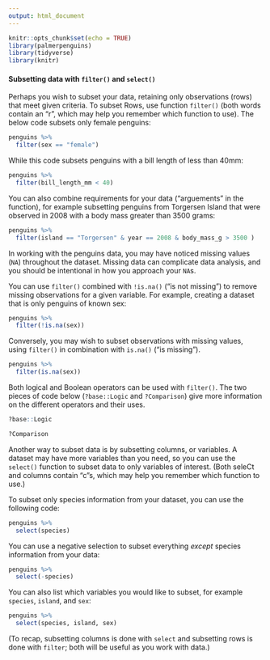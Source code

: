 ```yaml
---
output: html_document
---
```


```r
knitr::opts_chunk$set(echo = TRUE)
library(palmerpenguins)
library(tidyverse)
library(knitr)
```

#### Subsetting data with `filter()` and `select()`

Perhaps you wish to subset your data, retaining only observations (rows) that meet given criteria. To subset Rows, use function `filter()` (both words contain an "r", which may help you remember which function to use). The below code subsets only female penguins:

```r
penguins %>%
  filter(sex == "female")
```

While this code subsets penguins with a bill length of less than 40mm:

```r
penguins %>%
  filter(bill_length_mm < 40)
```

You can also combine requirements for your data ("arguements" in the function), for example subsetting penguins from Torgersen Island that were observed in 2008 with a body mass greater than 3500 grams:

```r
penguins %>%
  filter(island == "Torgersen" & year == 2008 & body_mass_g > 3500 )
```

In working with the penguins data, you may have noticed missing values (`NA`) throughout the dataset. Missing data can complicate data analysis, and you should be intentional in how you approach your `NA`s.

You can use `filter()` combined with `!is.na()` ("is not missing") to remove missing observations for a given variable. For example, creating a dataset that is only penguins of known sex:

```r
penguins %>%
  filter(!is.na(sex))
```

Conversely, you may wish to subset observations with missing values, using `filter()` in combination with `is.na()` ("is missing").

```r
penguins %>%
  filter(is.na(sex))
```

Both logical and Boolean operators can be used with `filter()`. The two pieces of code below (`?base::Logic` and `?Comparison`) give more information on the different operators and their uses. 

```r
?base::Logic

?Comparison
```

Another way to subset data is by subsetting columns, or variables. A dataset may have more variables than you need, so you can use the `select()` function to subset data to only variables of interest. (Both seleCt and columns contain "c"s, which may help you remember which function to use.)

To subset only species information from your dataset, you can use the following code:

```r
penguins %>%
  select(species)
```

You can use a negative selection to subset everything _except_ species information from your data:

```r
penguins %>%
  select(-species)
```

You can also list which variables you would like to subset, for example `species`, `island`, and `sex`:

```r
penguins %>%
  select(species, island, sex)
```

(To recap, subsetting columns is done with `select` and subsetting rows is done with `filter`; both will be useful as you work with data.)
